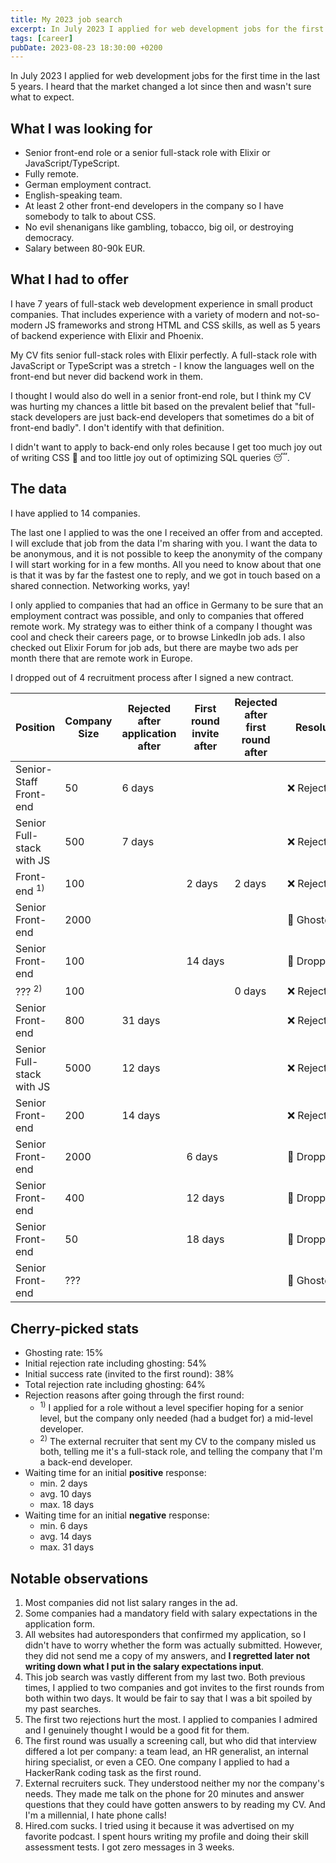 ```yaml
---
title: My 2023 job search
excerpt: In July 2023 I applied for web development jobs for the first time in the last 5 years. Here's what happened.
tags: [career]
pubDate: 2023-08-23 18:30:00 +0200
---
```


In July 2023 I applied for web development jobs for the first time in the last 5 years. I heard that the market changed a lot since then and wasn't sure what to expect.

## What I was looking for

- Senior front-end role or a senior full-stack role with Elixir or JavaScript/TypeScript.
- Fully remote.
- German employment contract.
- English-speaking team.
- At least 2 other front-end developers in the company so I have somebody to talk to about CSS.
- No evil shenanigans like gambling, tobacco, big oil, or destroying democracy.
- Salary between 80-90k EUR.

## What I had to offer

I have 7 years of full-stack web development experience in small product companies. That includes experience with a variety of modern and not-so-modern JS frameworks and strong HTML and CSS skills, as well as 5 years of backend experience with Elixir and Phoenix.

My CV fits senior full-stack roles with Elixir perfectly. A full-stack role with JavaScript or TypeScript was a stretch - I know the languages well on the front-end but never did backend work in them.

I thought I would also do well in a senior front-end role, but I think my CV was hurting my chances a little bit based on the prevalent belief that "full-stack developers are just back-end developers that sometimes do a bit of front-end badly". I don't identify with that definition.

I didn't want to apply to back-end only roles because I get too much joy out of writing CSS 🌈 and too little joy out of optimizing SQL queries 😴.

## The data

I have applied to 14 companies.

The last one I applied to was the one I received an offer from and accepted. I will exclude that job from the data I'm sharing with you. I want the data to be anonymous, and it is not possible to keep the anonymity of the company I will start working for in a few months. All you need to know about that one is that it was by far the fastest one to reply, and we got in touch based on a shared connection. Networking works, yay!

I only applied to companies that had an office in Germany to be sure that an employment contract was possible, and only to companies that offered remote work. My strategy was to either think of a company I thought was cool and check their careers page, or to browse LinkedIn job ads. I also checked out Elixir Forum for job ads, but there are maybe two ads per month there that are remote work in Europe.

I dropped out of 4 recruitment process after I signed a new contract.

| Position | Company Size | Rejected after application after | First round invite after | Rejected after first round after | Resolution |
|---|---|-------------------------------------------------|---|---|---|
| Senior-Staff Front-end | 50 | 6&nbsp;days | | | ❌&nbsp;Rejected |
| Senior Full-stack with JS | 500 | 7&nbsp;days | | | ❌&nbsp;Rejected |
| Front-end <sup>1)</sup> | 100 | | 2&nbsp;days | 2&nbsp;days | ❌&nbsp;Rejected |
| Senior Front-end | 2000 | | | | 👻&nbsp;Ghosted |
| Senior Front-end | 100 | | 14&nbsp;days | | 💸&nbsp;Dropped&nbsp;out |
| ??? <sup>2)</sup>| 100 | | | 0&nbsp;days | ❌&nbsp;Rejected |
| Senior Front-end | 800 | 31&nbsp;days | | | ❌&nbsp;Rejected |
| Senior Full-stack with JS | 5000 | 12&nbsp;days | | | ❌&nbsp;Rejected |
| Senior Front-end | 200 | 14&nbsp;days | | | ❌&nbsp;Rejected |
| Senior Front-end | 2000 | | 6&nbsp;days | | 💸&nbsp;Dropped&nbsp;out |
| Senior Front-end | 400 | | 12&nbsp;days | | 💸&nbsp;Dropped&nbsp;out |
| Senior Front-end | 50 | | 18&nbsp;days | | 💸&nbsp;Dropped&nbsp;out |
| Senior Front-end | ??? | | | | 👻&nbsp;Ghosted |

## Cherry-picked stats

- Ghosting rate: 15%
- Initial rejection rate including ghosting: 54%
- Initial success rate (invited to the first round): 38%
- Total rejection rate including ghosting: 64%
- Rejection reasons after going through the first round:
  - <sup>1)</sup> I applied for a role without a level specifier hoping for a senior level, but the company only needed (had a budget for) a mid-level developer.
  - <sup>2)</sup> The external recruiter that sent my CV to the company misled us both, telling me it's a full-stack role, and telling the company that I'm a back-end developer.
- Waiting time for an initial **positive** response:
  - min. 2 days
  - avg. 10 days
  - max. 18 days
- Waiting time for an initial **negative** response:
  - min. 6 days
  - avg. 14 days
  - max. 31 days

## Notable observations

1. Most companies did not list salary ranges in the ad.
2. Some companies had a mandatory field with salary expectations in the application form.
3. All websites had autoresponders that confirmed my application, so I didn't have to worry whether the form was actually submitted. However, they did not send me a copy of my answers, and **I regretted later not writing down what I put in the salary expectations input**.
4. This job search was vastly different from my last two. Both previous times, I applied to two companies and got invites to the first rounds from both within two days. It would be fair to say that I was a bit spoiled by my past searches.
5. The first two rejections hurt the most. I applied to companies I admired and I genuinely thought I would be a good fit for them.
6. The first round was usually a screening call, but who did that interview differed a lot per company: a team lead, an HR generalist, an internal hiring specialist, or even a CEO. One company I applied to had a HackerRank coding task as the first round.
7. External recruiters suck. They understood neither my nor the company's needs. They made me talk on the phone for 20 minutes and answer questions that they could have gotten answers to by reading my CV. And I'm a millennial, I hate phone calls!
8. Hired.com sucks. I tried using it because it was advertised on my favorite podcast. I spent hours writing my profile and doing their skill assessment tests. I got zero messages in 3 weeks.
